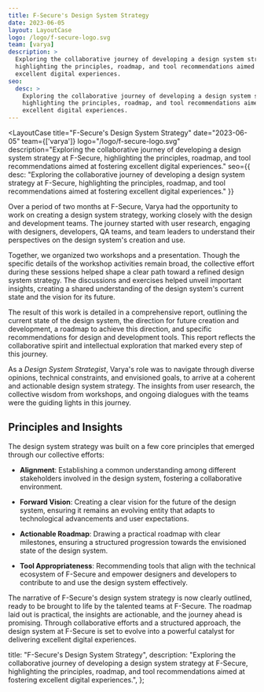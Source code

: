 ```yaml
---
title: F-Secure's Design System Strategy
date: 2023-06-05
layout: LayoutCase
logo: /logo/f-secure-logo.svg
team: [varya]
description: >
  Exploring the collaborative journey of developing a design system strategy at F-Secure,
  highlighting the principles, roadmap, and tool recommendations aimed at fostering
  excellent digital experiences.
seo:
  desc: >
    Exploring the collaborative journey of developing a design system strategy at F-Secure,
    highlighting the principles, roadmap, and tool recommendations aimed at fostering
    excellent digital experiences.
---
```



<LayoutCase
  title="F-Secure's Design System Strategy"
  date="2023-06-05"
  team={['varya']}
  logo="/logo/f-secure-logo.svg"
  description="Exploring the collaborative journey of developing a design system strategy at F-Secure, highlighting the principles, roadmap, and tool recommendations aimed at fostering excellent digital experiences."
  seo={{
    desc: "Exploring the collaborative journey of developing a design system strategy at F-Secure, highlighting the principles, roadmap, and tool recommendations aimed at fostering excellent digital experiences."
  }}
>

Over a period of two months at F-Secure, Varya had the opportunity to work on creating a design system strategy, working closely with the design and development teams. The journey started with user research, engaging with designers, developers, QA teams, and team leaders to understand their perspectives on the design system's creation and use.

Together, we organized two workshops and a presentation. Though the specific details of the workshop activities remain broad, the collective effort during these sessions helped shape a clear path toward a refined design system strategy. The discussions and exercises helped unveil important insights, creating a shared understanding of the design system's current state and the vision for its future.

The result of this work is detailed in a comprehensive report, outlining the current state of the design system, the direction for future creation and development, a roadmap to achieve this direction, and specific recommendations for design and development tools. This report reflects the collaborative spirit and intellectual exploration that marked every step of this journey.

As a _Design System Strategist_, Varya's role was to navigate through diverse opinions, technical constraints, and envisioned goals, to arrive at a coherent and actionable design system strategy. The insights from user research, the collective wisdom from workshops, and ongoing dialogues with the teams were the guiding lights in this journey.

## Principles and Insights

The design system strategy was built on a few core principles that emerged through our collective efforts:

- **Alignment**: Establishing a common understanding among different stakeholders involved in the design system, fostering a collaborative environment.
- **Forward Vision**: Creating a clear vision for the future of the design system, ensuring it remains an evolving entity that adapts to technological advancements and user expectations.

- **Actionable Roadmap**: Drawing a practical roadmap with clear milestones, ensuring a structured progression towards the envisioned state of the design system.

- **Tool Appropriateness**: Recommending tools that align with the technical ecosystem of F-Secure and empower designers and developers to contribute to and use the design system effectively.

The narrative of F-Secure's design system strategy is now clearly outlined, ready to be brought to life by the talented teams at F-Secure. The roadmap laid out is practical, the insights are actionable, and the journey ahead is promising. Through collaborative efforts and a structured approach, the design system at F-Secure is set to evolve into a powerful catalyst for delivering excellent digital experiences.

</LayoutCase>

  title: "F-Secure's Design System Strategy",
  description:
    "Exploring the collaborative journey of developing a design system strategy at F-Secure, highlighting the principles, roadmap, and tool recommendations aimed at fostering excellent digital experiences.",
};
